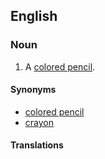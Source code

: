 ==English==

===Noun===
{{en-noun|head=[[pencil]] [[crayon]]}}

# {{label|en|Canada}} A [[colored pencil]].

====Synonyms====
* [[colored pencil]]
* [[crayon]]

====Translations====
{{trans-see|pencil crayon|colored pencil}}